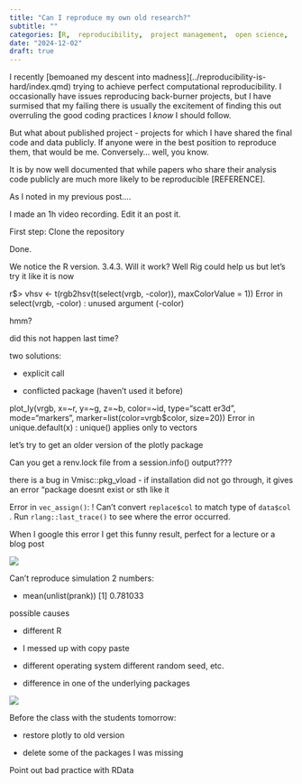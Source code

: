 ```yaml
---
title: "Can I reproduce my own old research?"
subtitle: ""
categories: [R,  reproducibility,  project management,  open science,  GitHub,  git,  2024]
date: "2024-12-02"
draft: true
---
```


I recently \[bemoaned my descent into madness\](../reproducibility-is-hard/index.qmd) trying to achieve perfect computational reproducibility. I occasionally have issues reproducing back-burner projects, but I have surmised that my failing there is usually the excitement of finding this out overruling the good coding practices I *know* I should follow.

But what about published project - projects for which I have shared the final code and data publicly. If anyone were in the best position to reproduce them, that would be me. Conversely... well, you know.

It is by now well documented that while papers who share their analysis code publicly are much more likely to be reproducible \[REFERENCE\].

As I noted in my previous post....

I made an 1h video recording. Edit it an post it.

First step: Clone the repository

Done.

We notice the R version. 3.4.3. Will it work? Well Rig could help us but let's try it like it is now

r\$\> vhsv \<- t(rgb2hsv(t(select(vrgb, -color)), maxColorValue = 1)) Error in select(vrgb, -color) : unused argument (-color)

hmm?

did this not happen last time?

two solutions:

-   explicit call

-   conflicted package (haven't used it before)

plot_ly(vrgb, x=\~r, y=\~g, z=\~b, color=\~id, type="scatt er3d", mode="markers", marker=list(color=vrgb\$color, size=20)) Error in unique.default(x) : unique() applies only to vectors

let's try to get an older version of the plotly package

Can you get a renv.lock file from a session.info() output????

there is a bug in Vmisc::pkg_vload - if installation did not go through, it gives an error "package doesnt exist or sth like it

Error in `vec_assign()`: ! Can't convert `replace$col` <double> to match type of `data$col` <character>. Run `rlang::last_trace()` to see where the error occurred.

When I google this error I get this funny result, perfect for a lecture or a blog post

![](images/paste-1.png)

Can't reproduce simulation 2 numbers:

-   mean(unlist(prank)) \[1\] 0.781033

possible causes

-   different R

-   I messed up with copy paste

-   different operating system different random seed, etc.

-   difference in one of the underlying packages

![](images/paste-2.png)

Before the class with the students tomorrow:

-   restore plotly to old version

-   delete some of the packages I was missing

Point out bad practice with RData
